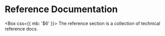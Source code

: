 
# Reference Documentation

<Box css={{ mb: '$6' }}>
  The reference section is a collection of technical reference docs.
</Box>
<Cards num={3}>
  <Card
    title="Livepeer.js Reference"
    description="Reference docs for the ultimate Livepeer development kit."
    icon="🧰"
    href="/reference/livepeer-js"
  />
  <Card
    title="Livepeer API Reference"
    description="Browse the full Livepeer API reference"
    icon="📜"
    href="/reference/api"
  />
  <Card
    title="Go Livepeer Reference"
    description="Reference documentation for the Go implementation of the Livepeer node software"
    icon="📱"
    href="/reference/go-livepeer"
  />
  <Card
    title="Livepeer Subgraph"
    description="Description..."
    icon="🧑‍🚀"
    href="https://thegraph.com/hosted-service/subgraph/livepeer/arbitrum-one"
  />
  <Card
    title="API Support Matrix"
    description="Description..."
    icon="📜"
    href="/reference/api-support-matrix"
  />
  <Card
    title="Example Applications"
    description="Description..."
    icon="📱"
    href="/reference/example-applications"
  />
</Cards>
